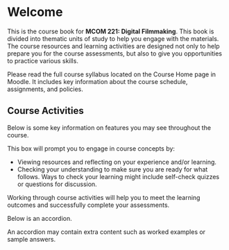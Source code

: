 # Welcome {.unnumbered}

This is the course book for **MCOM 221: Digital Filmmaking**. This book is divided into thematic units of study to help you engage with the materials. The course resources and learning activities are designed not only to help prepare you for the course assessments, but also to give you opportunities to practice various skills.

::: {.note icon="true"}
Please read the full course syllabus located on the Course Home page in Moodle. It includes key information about the course schedule, assignments, and policies.
:::

## Course Activities {.unnumbered}

Below is some key information on features you may see throughout the course.

:::: learning-activity
This box will prompt you to engage in course concepts by:

-   Viewing resources and reflecting on your experience and/or learning.
-   Checking your understanding to make sure you are ready for what follows. Ways to check your learning might include self-check quizzes or questions for discussion.

::: note
Working through course activities will help you to meet the learning outcomes and successfully complete your assessments.
:::
::::

Below is an accordion.

::: {.accordion title="This is an accordion. Click/tap this banner to show/hide the content."}
An accordion may contain extra content such as worked examples or sample answers.
:::